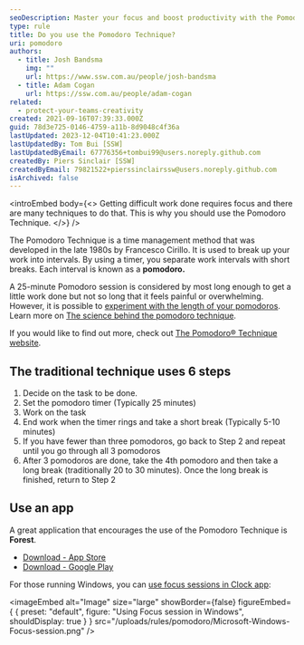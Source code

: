 ```yaml
---
seoDescription: Master your focus and boost productivity with the Pomodoro Technique!
type: rule
title: Do you use the Pomodoro Technique?
uri: pomodoro
authors:
  - title: Josh Bandsma
    img: ""
    url: https://www.ssw.com.au/people/josh-bandsma
  - title: Adam Cogan
    url: https://ssw.com.au/people/adam-cogan
related:
  - protect-your-teams-creativity
created: 2021-09-16T07:39:33.000Z
guid: 78d3e725-0146-4759-a11b-8d9048c4f36a
lastUpdated: 2023-12-04T10:41:23.000Z
lastUpdatedBy: Tom Bui [SSW]
lastUpdatedByEmail: 67776356+tombui99@users.noreply.github.com
createdBy: Piers Sinclair [SSW]
createdByEmail: 79821522+pierssinclairssw@users.noreply.github.com
isArchived: false
---
```


<introEmbed
  body={<>
Getting difficult work done requires focus and there are many techniques to do that. This is why you should use the Pomodoro Technique.
  </>}
/>
<youtubeEmbed url="https://youtu.be/1l4w7uHdNaQ" description="Video: The Pomodoro Technique - Study And Productivity Technique (animated) (5 min)" />

The Pomodoro Technique is a time management method that was developed in the late 1980s by Francesco Cirillo. It is used to break up your work into intervals. By using a timer, you separate work intervals with short breaks. Each interval is known as a **pomodoro.**

A 25-minute Pomodoro session is considered by most long enough to get a little work done but not so long that it feels painful or overwhelming. However, it is possible to [experiment with the length of your pomodoros](https://todoist.com/productivity-methods/pomodoro-technique#experiment-with-the-length-of-your-pomodoros). Learn more on [The science behind the pomodoro technique](https://www.focusboosterapp.com/blog/the-science-behind-the-pomodoro-technique/).

<youtubeEmbed url="https://www.youtube.com/embed/-OYfOC2cXg0" description="Video: Do you use the Pomodoro Technique? (16 min)" />

If you would like to find out more, check out [The Pomodoro® Technique website](https://www.pomodorotechnique.com/).

## The traditional technique uses 6 steps

1. Decide on the task to be done.
2. Set the pomodoro timer (Typically 25 minutes)
3. Work on the task
4. End work when the timer rings and take a short break (Typically 5-10 minutes)
5. If you have fewer than three pomodoros, go back to Step 2 and repeat until you go through all 3 pomodoros
6. After 3 pomodoros are done, take the 4th pomodoro and then take a long break (traditionally 20 to 30 minutes). Once the long break is finished, return to Step 2

## Use an app

A great application that encourages the use of the Pomodoro Technique is **Forest**.

* [Download - App Store](https://apps.apple.com/au/app/forest-stay-focused/id866450515)
* [Download - Google Play](https://play.google.com/store/apps/details?id=cc.forestapp&hl=en_AU&gl=US)

For those running Windows, you can [use focus sessions in Clock app](https://support.microsoft.com/en-us/windows/how-to-use-focus-in-windows-11-cbcc9ddb-8164-43fa-8919-b9a2af072382):


<imageEmbed
  alt="Image"
  size="large"
  showBorder={false}
  figureEmbed={ {
    preset: "default",
    figure: "Using Focus session in Windows",
    shouldDisplay: true
  } }
  src="/uploads/rules/pomodoro/Microsoft-Windows-Focus-session.png"
/>
